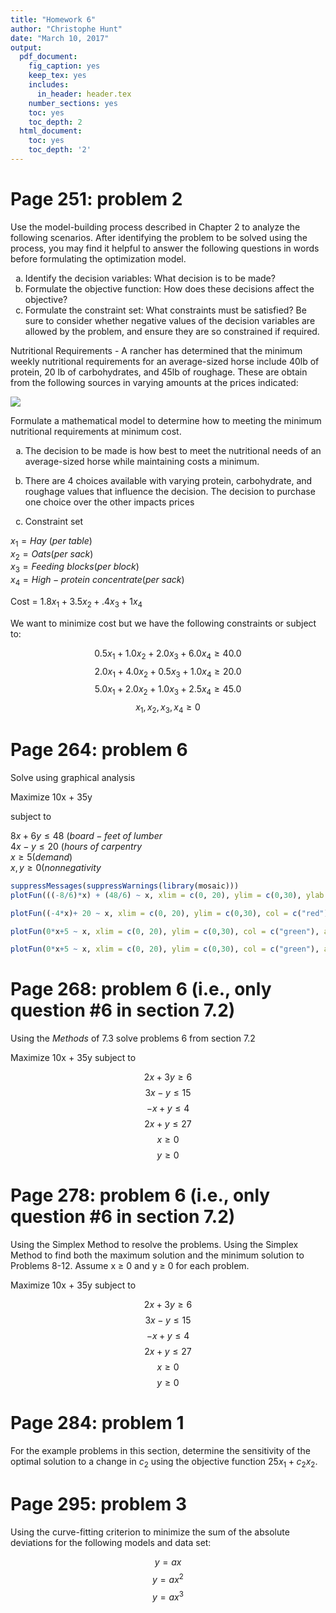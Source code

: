 ```yaml
---
title: "Homework 6"
author: "Christophe Hunt"
date: "March 10, 2017"
output:
  pdf_document:
    fig_caption: yes
    keep_tex: yes
    includes:
      in_header: header.tex
    number_sections: yes
    toc: yes
    toc_depth: 2
  html_document:
    toc: yes
    toc_depth: '2'
---
```

\newpage

# Page 251: problem 2

Use the model-building process described in Chapter 2 to analyze the following scenarios. After identifying the problem to be solved using the process, you may find it helpful to answer the following questions in words before formulating the optimization model. 

a. Identify the decision variables: What decision is to be made?
b. Formulate the objective function: How does these decisions affect the objective?
c. Formulate the constraint set: What constraints must be satisfied? Be sure to consider whether negative values of the decision variables are allowed by the problem, and ensure they are so constrained if required. 

Nutritional Requirements - A rancher has determined that the minimum weekly nutritional requirements for an average-sized horse include 40lb of protein, 20 lb of carbohydrates, and 45lb of roughage. These are obtain from the following sources in varying amounts at the prices indicated:

![](https://raw.githubusercontent.com/ChristopheHunt/MSDA---Coursework/master/Data%20609/Homework%206/problem%202.PNG)

Formulate a mathematical model to determine how to meeting the minimum nutritional requirements at minimum cost. 

a. The decision to be made is how best to meet the nutritional needs of an average-sized horse while maintaining costs a minimum. 

b. There are 4 choices available with varying protein, carbohydrate, and roughage values that influence the decision. The decision to purchase one choice over the other impacts prices

c. Constraint set

$x_1 = Hay~(per~table)$   
$x_2 = Oats(per~sack)$   
$x_3 = Feeding~blocks(per~block)$   
$x_4 = High-protein~concentrate(per~sack)$

Cost = $1.8x_1 + 3.5x_2 + .4x_3 + 1x_4$

We want to minimize cost but we have the following constraints or subject to: 

$$0.5x_1 + 1.0x_2 + 2.0x_3 + 6.0x_4 \geq 40.0$$
$$2.0x_1 + 4.0x_2 + 0.5x_3 + 1.0x_4 \geq 20.0$$
$$5.0x_1 + 2.0x_2 + 1.0x_3 + 2.5x_4 \geq 45.0$$
$$x_1, x_2, x_3, x_4 \geq 0$$


# Page 264: problem 6

Solve using graphical analysis

Maximize 10x + 35y

subject to 

$8x + 6y \leq 48 ~(board-feet~of~lumber$   
$4x - y \leq 20 ~ (hours~of~carpentry$   
$x \geq 5 (demand)$    
$x,y \geq 0 (nonnegativity$    

```r
suppressMessages(suppressWarnings(library(mosaic)))
plotFun(((-8/6)*x) + (48/6) ~ x, xlim = c(0, 20), ylim = c(0,30), ylab = "")
```

```r
plotFun((-4*x)+ 20 ~ x, xlim = c(0, 20), ylim = c(0,30), col = c("red"), add = TRUE, under = TRUE,  ylab = "")
```

```r
plotFun(0*x+5 ~ x, xlim = c(0, 20), ylim = c(0,30), col = c("green"), add = TRUE, under = TRUE,  ylab = "")
```

```r
plotFun(0*x+5 ~ x, xlim = c(0, 20), ylim = c(0,30), col = c("green"), add = TRUE, under = TRUE,  ylab = "")
```

# Page 268: problem 6 (i.e., only question #6 in section 7.2)

Using the $Methods$ of 7.3 solve problems 6 from section 7.2

Maximize 10x + 35y
subject to 

$$2x + 3y \geq 6$$
$$3x - y \leq 15$$
$$-x + y \leq 4$$
$$2x + y \leq 27$$
$$x \geq 0$$
$$y \geq 0$$


# Page 278: problem 6 (i.e., only question #6 in section 7.2)

Using the Simplex Method to resolve the problems. Using the Simplex Method to find both the maximum solution and the minimum solution to Problems 8-12. Assume x $\geq$ 0 and y $\geq$ 0 for each problem.

Maximize 10x + 35y
subject to 

$$2x + 3y \geq 6$$
$$3x - y \leq 15$$
$$-x + y \leq 4$$
$$2x + y \leq 27$$
$$x \geq 0$$
$$y \geq 0$$


# Page 284: problem 1

For the example problems in this section, determine the sensitivity of the optimal solution to a change in $c_2$ using the objective function $25x_1 + c_2x_2$. 

# Page 295: problem 3

Using the curve-fitting criterion to minimize the sum of the absolute deviations for the following models and data set:

$$y = ax$$
$$y = ax^2$$
$$y = ax^3$$
